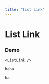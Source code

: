 ```yaml
---
title: "List Link"
---
```



# List Link

### Demo

<!-- component live -->

```
<ListLink />
```

<!-- string - live, but undefined. Need to filter these out, render as code blocks only. Flag? -->

```
haha
```

<!-- {/* <code> inside of a paragraph */} -->

`ha`
